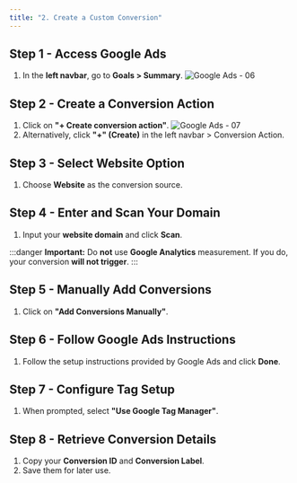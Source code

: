 ```yaml
---
title: "2. Create a Custom Conversion"
---
```


## Step 1 - Access Google Ads
1. In the **left navbar**, go to **Goals > Summary**.
   ![Google Ads - 06](../../../src/images/google_ads/06.png)

## Step 2 - Create a Conversion Action
1. Click on **"+ Create conversion action"**.
   ![Google Ads - 07](../../../src/images/google_ads/07.png)
2. Alternatively, click **"+" (Create)** in the left navbar > Conversion Action.

## Step 3 - Select Website Option
1. Choose **Website** as the conversion source.

## Step 4 - Enter and Scan Your Domain
1. Input your **website domain** and click **Scan**.

:::danger
**Important:** Do **not** use **Google Analytics** measurement. If you do, your conversion **will not trigger**.
:::

## Step 5 - Manually Add Conversions
1. Click on **"Add Conversions Manually"**.

## Step 6 - Follow Google Ads Instructions
1. Follow the setup instructions provided by Google Ads and click **Done**.

## Step 7 - Configure Tag Setup
1. When prompted, select **"Use Google Tag Manager"**.

## Step 8 - Retrieve Conversion Details
1. Copy your **Conversion ID** and **Conversion Label**.
2. Save them for later use.
